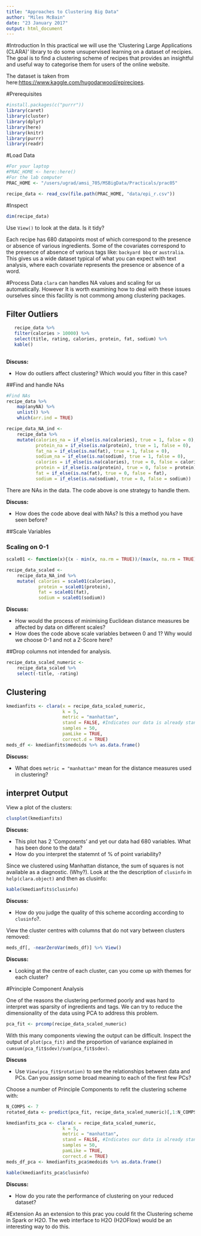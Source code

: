 ```yaml
---
title: "Approaches to Clustering Big Data"
author: "Miles McBain"
date: "23 January 2017"
output: html_document
---
```


#Introduction
In this practical we will use the 'Clustering Large Applications (CLARA)' library to do some unsupervised learning on a dataset of recipies. The goal is to find a clustering scheme of recipes that provides an insightful and useful way to categorise them for users of the online website.

The dataset is taken from here:[https://www.kaggle.com/hugodarwood/epirecipes](https://www.kaggle.com/hugodarwood/epirecipes).

#Prerequisites
```r
#install.packages(c("purrr"))
library(caret)
library(cluster)
library(dplyr)
library(here)
library(knitr)
library(purrr)
library(readr)
```

#Load Data
```r
#For your laptop
#PRAC_HOME <- here::here()
#For the lab computer
PRAC_HOME <- "/users/ugrad/amsi_705/MSBigData/Practicals/prac05"

recipe_data <- read_csv(file.path(PRAC_HOME, "data/epi_r.csv"))
```

#Inspect
```r
dim(recipe_data)
```

Use `View()` to look at the data. Is it tidy?

Each recipe has 680 datapoints most of which correspond to the presence or absence of various ingredients. Some of the covariates correspond to the presence of absence of various tags like: `backyard bbq` or `australia`. This gives us a wide dataset typical of what you can expect with text analysis, where each covariate represents the presence or absence of a word.

#Process Data
`clara` can handles NA values and scaling for us automatically. However It is worth examining how to deal with these issues ourselves since this facility is not commong among clustering packages.

## Filter Outliers 
```r
   recipe_data %>%
   filter(calories > 10000) %>%
   select(title, rating, calories, protein, fat, sodium) %>%
   kable()
 
```

**Discuss:**

* How do outliers affect clustering? Which would you filter in this case?

##Find and handle NAs
```r
#Find NAs
recipe_data %>%
    map(anyNA) %>%
    unlist() %>%
    which(arr.ind = TRUE)

recipe_data_NA_ind <-
    recipe_data %>%
    mutate(calories_na = if_else(is.na(calories), true = 1, false = 0),
           protein_na = if_else(is.na(protein), true = 1, false = 0),
           fat_na = if_else(is.na(fat), true = 1, false = 0),
           sodium_na = if_else(is.na(sodium), true = 1, false = 0),
           calories = if_else(is.na(calories), true = 0, false = calories),
           protein = if_else(is.na(protein), true = 0, false = protein),
           fat = if_else(is.na(fat), true = 0, false = fat),
           sodium = if_else(is.na(sodium), true = 0, false = sodium))


```
There are NAs in the data. The code above is one strategy to handle them.

**Discuss:**

* How does the code above deal with NAs? Is this a method you have seen before?

##Scale Variables

### Scaling on 0-1
```r
scale01 <- function(x){(x - min(x, na.rm = TRUE))/(max(x, na.rm = TRUE) - min(x, na.rm = TRUE))}

recipe_data_scaled <-
    recipe_data_NA_ind %>%
    mutate( calories = scale01(calories),
            protein = scale01(protein),
            fat = scale01(fat),
            sodium = scale01(sodium))
```


**Discuss:**

* How would the process of minimising Euclidean distance measures be affected by data on different scales? 
* How does the code above scale variables between 0 and 1? Why would we choose 0-1 and not a Z-Score here?

##Drop columns not intended for analysis.
```r
recipe_data_scaled_numeric <-
    recipe_data_scaled %>%
    select(-title, -rating)
```

## Clustering

```r
kmedianfits <- clara(x = recipe_data_scaled_numeric, 
                     k = 5,
                     metric = "manhattan",
                     stand = FALSE, #Indicates our data is already standardised. Try TRUE.
                     samples = 50,
                     pamLike = TRUE,
                     correct.d = TRUE)
meds_df <- kmedianfits$medoids %>% as.data.frame()
```

**Discuss:**

* What does `metric = "manhattan"` mean for the distance measures used in clustering?

## interpret Output
View a plot of the clusters:
```r
clusplot(kmedianfits)
```

**Discuss:**

* This plot has 2 'Components' and yet our data had 680 variables. What has been done to the data?
* How do you interpret the statemnt of % of point variability?

Since we clustered using Manhattan distance, the sum of squares is not available as a diagnostic. (Why?). Look at the the description of `clusinfo` in `help(clara.object)` and then as clusinfo:
```r
kable(kmedianfits$clusinfo)
```

**Discuss:**

* How do you judge the quality of this scheme according according to `clusinfo`?.

View the cluster centres with columns that do not vary between clusters removed:

```r
meds_df[, -nearZeroVar(meds_df)] %>% View()
```

**Discuss:**

* Looking at the centre of each cluster, can you come up with themes for each cluster?

#Principle Component Analysis

One of the reasons the clustering performed poorly and was hard to interpret was sparsity of ingredients and tags. We can try to reduce the dimensionality of the data using PCA to address this problem.

```r
pca_fit <- prcomp(recipe_data_scaled_numeric)
```

With this many components viewing the output can be difficult. Inspect the output of `plot(pca_fit)` and the proportion of variance explained in `cumsum(pca_fit$sdev)/sum(pca_fit$sdev)`.

**Discuss**

* Use `View(pca_fit$rotation)` to see the relationships between data and PCs. Can you assign some broad meaning to each of the first few PCs? 

Choose a number of Principle Components to refit the clustering scheme with:
```r
N_COMPS <- 7
rotated_data <- predict(pca_fit, recipe_data_scaled_numeric)[,1:N_COMPS]

kmedianfits_pca <- clara(x = recipe_data_scaled_numeric, 
                     k = 5,
                     metric = "manhattan",
                     stand = FALSE, #Indicates our data is already standardised. Try TRUE.
                     samples = 50,
                     pamLike = TRUE,
                     correct.d = TRUE)
meds_df_pca <- kmedianfits_pca$medoids %>% as.data.frame()

kable(kmedianfits_pca$clusinfo)
```

**Discuss:**

* How do you rate the performance of clustering on your reduced dataset?

#Extension
As an extension to this prac you could fit the Clustering scheme in Spark or H2O. The web interface to H2O (H2OFlow) would be an interesting way to do this.
